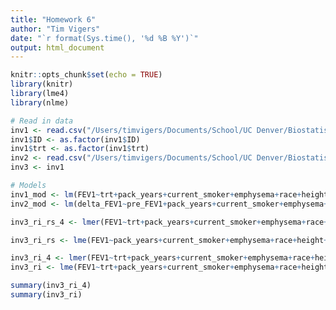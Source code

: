 ```yaml
---
title: "Homework 6"
author: "Tim Vigers"
date: "`r format(Sys.time(), '%d %B %Y')`"
output: html_document
---
```


```r
knitr::opts_chunk$set(echo = TRUE)
library(knitr)
library(lme4)
library(nlme)
```

```r
# Read in data
inv1 <- read.csv("/Users/timvigers/Documents/School/UC Denver/Biostatistics/Biostatistical Methods 2/Homeworks/Homework 6/file2_FEV1.csv")
inv1$ID <- as.factor(inv1$ID)
inv1$trt <- as.factor(inv1$trt)
inv2 <- read.csv("/Users/timvigers/Documents/School/UC Denver/Biostatistics/Biostatistical Methods 2/Homeworks/Homework 6/file1_FEV1.csv")
inv3 <- inv1
```
 
```r
# Models
inv1_mod <- lm(FEV1~trt+pack_years+current_smoker+emphysema+race+height+bmi,data=inv1)
inv2_mod <- lm(delta_FEV1~pre_FEV1+pack_years+current_smoker+emphysema+race+height+bmi,data=inv2)

inv3_ri_rs_4 <- lmer(FEV1~trt+pack_years+current_smoker+emphysema+race+height+bmi+(1+trt|ID),data=inv3)

inv3_ri_rs <- lme(FEV1~pack_years+current_smoker+emphysema+race+height+bmi+trt,random =~1+trt|ID,data=inv3)

inv3_ri_4 <- lmer(FEV1~trt+pack_years+current_smoker+emphysema+race+height+bmi+(1|ID),data=inv3)
inv3_ri <- lme(FEV1~trt+pack_years+current_smoker+emphysema+race+height+bmi,random = ~1|ID,data=inv3)
```

```r
summary(inv3_ri_4)
summary(inv3_ri)
```